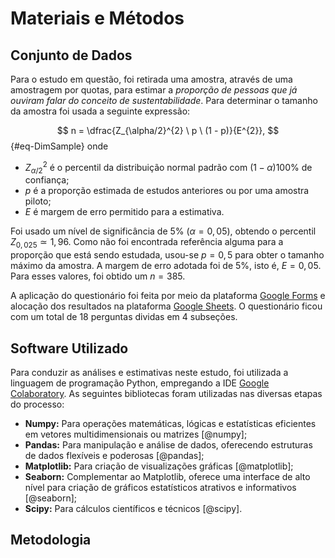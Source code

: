 :::: progress
:::: {.progress-bar style="width: 100%;"}
::::
::::


# Materiais e Métodos

## Conjunto de Dados

Para o estudo em questão, foi retirada uma amostra, através de uma amostragem por quotas, para estimar a *proporção de pessoas que já ouviram falar do conceito de sustentabilidade*. Para determinar o tamanho da amostra foi usada a seguinte expressão:

$$
n = \dfrac{Z_{\alpha/2}^{2} \ p \ (1 - p)}{E^{2}},
$$ {#eq-DimSample}
\noindent onde

-   $Z_{\alpha/2}^{2}$ é o percentil da distribuição normal padrão com $(1 - \alpha)100\%$ de confiança;
-   $p$ é a proporção estimada de estudos anteriores ou por uma amostra piloto;
-   $E$ é margem de erro permitido para a estimativa.

Foi usado um nível de significância de $5\%$ ($\alpha = 0,05$), obtendo o percentil $Z_{0,025} \simeq 1,96$. Como não foi encontrada referência alguma para a proporção que está sendo estudada, usou-se $p = 0,5$ para obter o tamanho máximo da amostra. A margem de erro adotada foi de $5\%$, isto é, $E = 0,05$. Para esses valores, foi obtido um $n = 385$.

A aplicação do questionário foi feita por meio da plataforma [Google Forms](https://docs.google.com/forms/u/0/) e alocação dos resultados na plataforma [Google Sheets](https://docs.google.com/spreadsheets/u/0/). O questionário ficou com um total de 18 perguntas dividas em 4 subseções.

## Software Utilizado

Para conduzir as análises e estimativas neste estudo, foi utilizada a linguagem de programação Python, empregando a IDE [Google Colaboratory](https://colab.research.google.com/). As seguintes bibliotecas foram utilizadas nas diversas etapas do processo:

- **Numpy:** Para operações matemáticas, lógicas e estatísticas eficientes em vetores multidimensionais ou matrizes [@numpy];
- **Pandas:** Para manipulação e análise de dados, oferecendo estruturas de dados flexíveis e poderosas [@pandas];
- **Matplotlib:** Para criação de visualizações gráficas [@matplotlib];
- **Seaborn:** Complementar ao Matplotlib, oferece uma interface de alto nível para criação de gráficos estatísticos atrativos e informativos [@seaborn];
- **Scipy:** Para cálculos científicos e técnicos [@scipy].

## Metodologia

:::: progress
:::: {.progress-bar style="width: 100%;"}
::::
::::